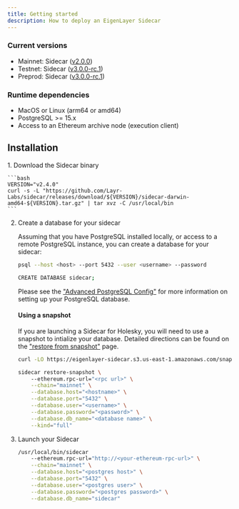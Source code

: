 ```yaml
---
title: Getting started
description: How to deploy an EigenLayer Sidecar
---
```



### Current versions

* Mainnet: Sidecar ([v2.0.0](https://github.com/Layr-Labs/sidecar/releases/tag/v2.0.0))
* Testnet: Sidecar ([v3.0.0-rc.1](https://github.com/Layr-Labs/sidecar/releases/tag/v3.0.0-rc.1))
* Preprod: Sidecar ([v3.0.0-rc.1](https://github.com/Layr-Labs/sidecar/releases/tag/v3.0.0-rc.1))

### Runtime dependencies

* MacOS or Linux (arm64 or amd64)
* PostgreSQL >= 15.x
* Access to an Ethereum archive node (execution client)

## Installation


<Steps>
1. Download the Sidecar binary

	```bash
	VERSION="v2.4.0"
	curl -s -L "https://github.com/Layr-Labs/sidecar/releases/download/${VERSION}/sidecar-darwin-amd64-${VERSION}.tar.gz" | tar xvz -C /usr/local/bin
	```

2. Create a database for your sidecar

	Assuming that you have PostgreSQL installed locally, or access to a remote PostgreSQL instance, you can create a database for your sidecar:

	```bash
	psql --host <host> --port 5432 --user <username> --password

	CREATE DATABASE sidecar;
	```

	Please see the ["Advanced PostgreSQL Config"](running/advanced-postgres) for more information on setting up your PostgreSQL database.

	#### Using a snapshot

	If you are launching a Sidecar for Holesky, you will need to use a snapshot to intialize your database. Detailed directions can be found on the ["restore from snapshot"](running/snapshots) page.

	```bash
	curl -LO https://eigenlayer-sidecar.s3.us-east-1.amazonaws.com/snapshots/testnet-holesky/sidecar-testnet-holesky_v3.0.0-rc.1_public_20250122.dump

	sidecar restore-snapshot \                                                                                                                                                                                                                                                         (sm-fixManifest✱)
		--ethereum.rpc-url="<rpc url>" \
		--chain="mainnet" \
		--database.host="<hostname>" \
		--database.port="5432" \
		--database.user="<username>" \
		--database.password="<password>" \
		--database.db_name="<database name>" \
		--kind="full"
    ```

3. Launch your Sidecar

	```bash
	/usr/local/bin/sidecar
		--ethereum.rpc-url="http://<your-ethereum-rpc-url>" \
		--chain="mainnet" \
		--database.host="<postgres host>" \
		--database.port="5432" \
		--database.user="<postgres user>" \
		--database.password="<postgres password>" \
		--database.db_name="sidecar"
	```
</Steps>
